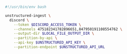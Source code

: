```bash CLI
#!/usr/bin/env bash

unstructured-ingest \
  discord \
    --token $DISCORD_ACCESS_TOKEN \
    --channels 475182341782896651,847950191108554762 \
    --output-dir $LOCAL_FILE_OUTPUT_DIR \
    --partition-by-api \
    --api-key $UNSTRUCTURED_API_KEY \
    --partition-endpoint $UNSTRUCTURED_API_URL
```